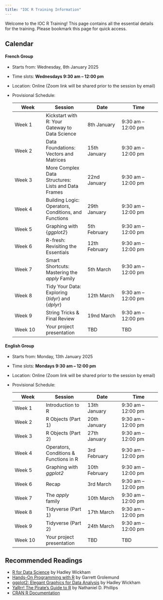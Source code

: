 ```yaml
---
title: "IOC R Training Information"
---
```


Welcome to the IOC R Training!
This page contains all the essential details for the training.
Please bookmark this page for quick access.

## Calendar

#### **French Group**

- Starts from: Wednesday, 8th January 2025  
- Time slots: **Wednesdays 9:30 am – 12:00 pm**
- Location: Online (Zoom link will be shared prior to the session by email)
- Provisional Schedule:  

  | **Week**       | **Session**          | **Date**         | **Time**           |
  |----------------|----------------------|------------------|--------------------|
  | Week 1         | Kickstart with R: Your Gateway to Data Science       | 8th January      | 9:30 am – 12:00 pm |
  | Week 2         | Data Foundations: Vectors and Matrices               | 15th January | 9:30 am – 12:00 pm |
  | Week 3         | More Complex Data Structures: Lists and Data Frames  | 22nd January | 9:30 am – 12:00 pm |
  | Week 4         | Building Logic: Operators, Conditions, and Functions | 29th January      | 9:30 am – 12:00 pm |
  | Week 5         | Graphing with {*ggplot2*}                            | 5th February | 9:30 am – 12:00 pm |
  | Week 6         | R-fresh: Revisiting the Essentials                   | 12th February | 9:30 am – 12:00 pm |
  | Week 7         | Smart Shortcuts: Mastering the *apply* Family        | 5th March      | 9:30 am – 12:00 pm |
  | Week 8         | Tidy Your Data: Exploring {*tidyr*} and {*dplyr*}    | 12th March | 9:30 am – 12:00 pm |
  | Week 9         | String Tricks & Final Review                         | 19nd March | 9:30 am – 12:00 pm |
  | Week 10        | Your project presentation                            | TBD | TBD |


#### **English Group**

- Starts from: Monday, 13th January 2025  
- Time slots: **Mondays 9:30 am – 12:00 pm**  
- Location: Online (Zoom link will be shared prior to the session by email)
- Provisional Schedule:  

  | **Week**       | **Session**          | **Date**         | **Time**           |
  |----------------|----------------------|------------------|--------------------|
  | Week 1         | Introduction to R    | 13th January      | 9:30 am – 12:00 pm |
  | Week 2         | R Objects (Part 1) | 20th January | 9:30 am – 12:00 pm |
  | Week 3         | R Objects (Part 2) | 27th January | 9:30 am – 12:00 pm |
  | Week 4         | Operators, Conditions & Functions in R    | 3rd February      | 9:30 am – 12:00 pm |
  | Week 5         | Graphing with *ggplot2* | 10th February | 9:30 am – 12:00 pm |
  | Week 6         | Recap | 3rd March | 9:30 am – 12:00 pm |
  | Week 7         | The *apply* family   | 10th March      | 9:30 am – 12:00 pm |
  | Week 8         | Tidyverse (Part 1) | 17th March | 9:30 am – 12:00 pm |
  | Week 9         | Tidyverse (Part 2) | 24th March | 9:30 am – 12:00 pm |
  | Week 10        | Your project presentation | TBD | TBD |


## Recommended Readings

- [R for Data Science](https://r4ds.had.co.nz) by Hadley Wickham
- [Hands-On Programming with R](https://rstudio-education.github.io/hopr/) by Garrett Grolemund 
- [ggplot2: Elegant Graphics for Data Analysis](https://ggplot2.tidyverse.org) by Hadley Wickham 
- [YaRrr! The Pirate’s Guide to R](https://bookdown.org/ndphillips/YaRrr/) by Nathaniel D. Phillips
- [CRAN R Documentation](https://cran.r-project.org/)

